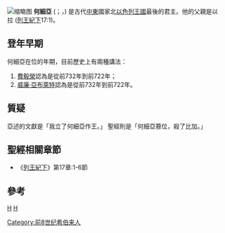 {{unreferenced|time=2017-07-21T04:53:21+00:00}}
[[File:Hoshea_King.png|缩略图]]
'''何細亞''' ({{lang-he| הושע }}；{{lang|en|Hoshea}}，{{bd||？|前722年|catIdx=何細亞}}) 是古代[[中東|中東]]國家北[[以色列王國|以色列王國]]最後的君主。他的父親是以拉 ([[列王紀下|列王紀下]]17:1)。

== 登年早期 ==

何細亞在位的年期，目前歷史上有兩種講法：
# [[費毅榮|費毅榮]]認為是從前732年到前722年；
# [[威廉·亞布萊特|威廉·亞布萊特]]認為是從前732年到前722年。

== 質疑 ==
亞述的文獻是「我立了何細亞作王。」
聖經則是「何細亞篡位，殺了比加。」

== 聖經相關章節 ==
* 《[[列王紀下|列王紀下]]》第17章:1-6節

== 參考 ==
<references />

{{leader|[[比加|比加]]|[[以色列王國|以色列國王]]|被[[撒縵以色五世|撒縵以色五世]]征服}}

{{古以色列国王}}

{{Authority control}}
{{People in the Bible-stub}}

[[category:聖經人物|H]]
[[category:以色列君王|H]]
[[Category:前8世纪希伯来人|Category:前8世纪希伯来人]]